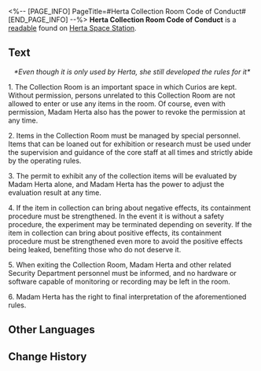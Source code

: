 <%-- [PAGE_INFO]
PageTitle=#Herta Collection Room Code of Conduct#
[END_PAGE_INFO] --%>
{{Readable Infobox
|id           = 137
|partIds      = 190283
|title        = 
|image        = Item Journal.png
|world        = Herta Space Station
|parts        = 1
|author       = <!--to be added-->
|description  = Terms and conditions for using the Collection Room, although only Madam Herta can enter and use the Collection Room.
|part1        = Herta Collection Room Code of Conduct
|source1      = {{cx|Source missing}}
|characters   = 
|factions     = 
}}
'''Herta Collection Room Code of Conduct''' is a [[readable]] found on [[Herta Space Station]].
<!--
==Location==
{{Map Embed|<map name>|<marker id>}}
-->
==Text==
<div align="center">''*Even though it is only used by Herta, she still developed the rules for it*''</div>

1. The Collection Room is an important space in which Curios are kept. Without permission, persons unrelated to this Collection Room are not allowed to enter or use any items in the room. Of course, even with permission, Madam Herta also has the power to revoke the permission at any time.

2. Items in the Collection Room must be managed by special personnel. Items that can be loaned out for exhibition or research must be used under the supervision and guidance of the core staff at all times and strictly abide by the operating rules.

3. The permit to exhibit any of the collection items will be evaluated by Madam Herta alone, and Madam Herta has the power to adjust the evaluation result at any time.

4. If the item in collection can bring about negative effects, its containment procedure must be strengthened. In the event it is without a safety procedure, the experiment may be terminated depending on severity. If the item in collection can bring about positive effects, its containment procedure must be strengthened even more to avoid the positive effects being leaked, benefiting those who do not deserve it.

5. When exiting the Collection Room, Madam Herta and other related Security Department personnel must be informed, and no hardware or software capable of monitoring or recording may be left in the room.

6. Madam Herta has the right to final interpretation of the aforementioned rules.

<!--
==Trivia==
* 
-->
==Other Languages==
{{Other Languages
|en   = Herta Collection Room Code of Conduct
|zhs  = 黑塔藏品间使用守则
|zht  = 黑塔收藏間使用守則
|ja   = ヘルタコレクションルーム使用規則
|ko   = 헤르타 소장실 사용 수칙
|es   = Condiciones para el uso de la sala de colecciones de Herta
|fr   = Code de conduite de la salle des collections de Herta
|ru   = Правила и условия пользования коллекционным залом «Герты»
|th   = กฎการใช้งาน Herta Collection Room
|vi   = Quy Tắc Sử Dụng Phòng Sưu Tập Của Herta
|de   = Verhaltenskodex von Hertas Sammlungsraum
|id   = Syarat dan Ketentuan Penggunaan Ruang Koleksi Herta
|pt   = Código de Conduta da Sala de Coleção de Herta
}}

==Change History==
{{Change History|1.0}}